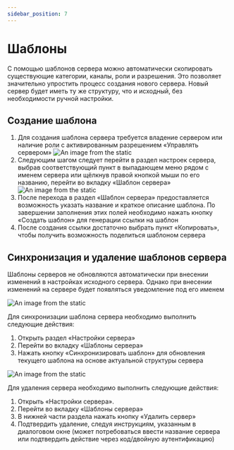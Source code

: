 ```yaml
---
sidebar_position: 7
---
```


# Шаблоны

С помощью шаблонов сервера можно автоматически скопировать существующие категории, каналы, роли и разрешения.
Это позволяет значительно упростить процесс создания нового сервера.
Новый сервер будет иметь ту же структуру, что и исходный, без необходимости ручной настройки.

## Создание шаблона

1.  Для создания шаблона сервера требуется владение сервером или наличие роли с активированным разрешением «Управлять сервером»
![An image from the static](/img/templates1.jpg)
2.  Следующим шагом следует перейти в раздел настроек сервера,
выбрав соответствующий пункт в выпадающем меню рядом с именем сервера или щёлкнув правой кнопкой мыши по его названию,
перейти во вкладку «Шаблон сервера»
![An image from the static](/img/templates.jpg)
3.  После перехода в раздел «Шаблон сервера» предоставляется возможность указать название и краткое описание шаблона.
По завершении заполнения этих полей необходимо нажать кнопку «Создать шаблон» для генерации ссылки на шаблон
4.  После создания ссылки достаточно выбрать пункт «Копировать», чтобы получить возможность поделиться шаблоном сервера

## Синхронизация и удаление шаблонов сервера

Шаблоны серверов не обновляются автоматически при внесении изменений в настройках исходного сервера.
Однако при внесении изменений на сервере будет появляться уведомление под его именем

![An image from the static](/img/templates11.jpg)

Для синхронизации шаблона сервера необходимо выполнить следующие действия:
1.  Открыть раздел «Настройки сервера»
2.  Перейти во вкладку «Шаблоны сервера»
3.  Нажать кнопку «Синхронизировать шаблон» для обновления текущего шаблона на основе актуальной структуры сервера

![An image from the static](/img/templates12.jpg)

Для удаления сервера необходимо выполнить следующие действия:
1. Открыть «Настройки сервера».
2. Перейти во вкладку «Шаблоны сервера»
3. В нижней части раздела нажать кнопку «Удалить сервер»
4. Подтвердить удаление, следуя инструкциям, указанным в диалоговом окне
(может потребоваться ввести название сервера или подтвердить действие через код/двойную аутентификацию)